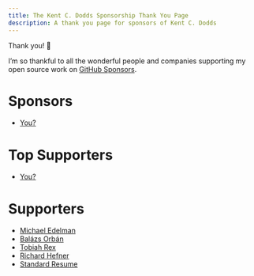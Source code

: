 ```yaml
---
title: The Kent C. Dodds Sponsorship Thank You Page
description: A thank you page for sponsors of Kent C. Dodds
---
```


Thank you! 💖

I’m so thankful to all the wonderful people and companies supporting my open
source work on
[GitHub Sponsors](https://github.com/users/kentcdodds/sponsorship).

# Sponsors

- [You?](https://github.com/users/kentcdodds/sponsorship)

# Top Supporters

- [You?](https://github.com/users/kentcdodds/sponsorship)

# Supporters

- [Michael Edelman](https://github.com/medelman17)
- [Balázs Orbán](https://github.com/balazsorban44)
- [Tobiah Rex](https://github.com/TobiahRex)
- [Richard Hefner](https://github.com/rhefner)
- [Standard Resume](https://standardresume.co/)

